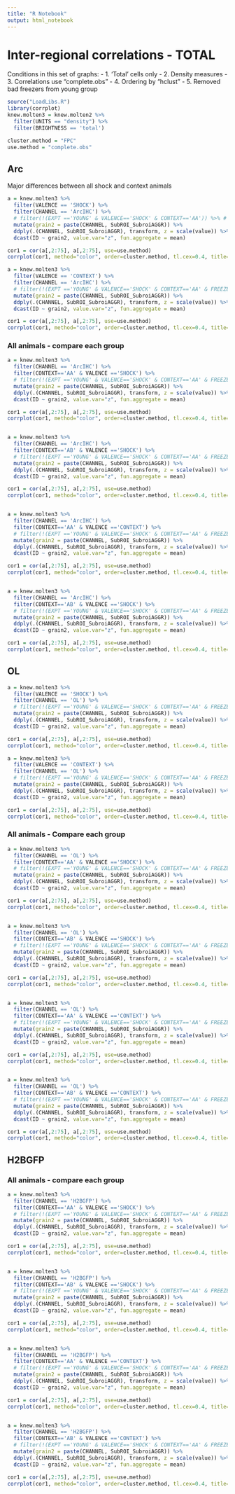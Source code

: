 ```yaml
---
title: "R Notebook"
output: html_notebook
---
```


# Inter-regional correlations - TOTAL
Conditions in this set of graphs:
- 1. 'Total' cells only
- 2. Density measures
- 3. Correlations use "complete.obs"
- 4. Ordering by "hclust"
- 5. Removed bad freezers from young group

```r
source("LoadLibs.R")
library(corrplot)
knew.molten3 = knew.molten2 %>%
  filter(UNITS == "density") %>%
  filter(BRIGHTNESS == 'total')

cluster.method = "FPC"
use.method = "complete.obs"

```

## Arc
Major differences between all shock and context animals
```r

a = knew.molten3 %>%
  filter(VALENCE == 'SHOCK') %>%
  filter(CHANNEL == 'ArcIHC') %>%
  # filter(!(EXPT =='YOUNG' & VALENCE=='SHOCK' & CONTEXT=='AA')) %>% # removes young bad freezers
  mutate(grain2 = paste(CHANNEL, SubROI_SubroiAGGR)) %>%
  ddply(.(CHANNEL, SubROI_SubroiAGGR), transform, z = scale(value)) %>%
  dcast(ID ~ grain2, value.var="z", fun.aggregate = mean) 

cor1 = cor(a[,2:75], a[,2:75], use=use.method)
corrplot(cor1, method="color", order=cluster.method, tl.cex=0.4, title="all shock arc", mar=c(0,0,1,0))

a = knew.molten3 %>%
  filter(VALENCE == 'CONTEXT') %>%
  filter(CHANNEL == 'ArcIHC') %>%
  # filter(!(EXPT =='YOUNG' & VALENCE=='SHOCK' & CONTEXT=='AA' & FREEZE < 30)) %>% # removes young bad freezers
  mutate(grain2 = paste(CHANNEL, SubROI_SubroiAGGR)) %>%
  ddply(.(CHANNEL, SubROI_SubroiAGGR), transform, z = scale(value)) %>%
  dcast(ID ~ grain2, value.var="z", fun.aggregate = mean) 

cor1 = cor(a[,2:75], a[,2:75], use=use.method)
corrplot(cor1, method="color", order=cluster.method, tl.cex=0.4, title="all context arc", mar=c(0,0,1,0))

```


### All animals - compare each group

```r

a = knew.molten3 %>%
  filter(CHANNEL == 'ArcIHC') %>%
  filter(CONTEXT=='AA' & VALENCE =='SHOCK') %>%
  # filter(!(EXPT =='YOUNG' & VALENCE=='SHOCK' & CONTEXT=='AA' & FREEZE < 30)) %>% # removes young bad freezers
  mutate(grain2 = paste(CHANNEL, SubROI_SubroiAGGR)) %>%
  ddply(.(CHANNEL, SubROI_SubroiAGGR), transform, z = scale(value)) %>%
  dcast(ID ~ grain2, value.var="z", fun.aggregate = mean) 

cor1 = cor(a[,2:75], a[,2:75], use=use.method)
corrplot(cor1, method="color", order=cluster.method, tl.cex=0.4, title=" shock AA", mar=c(0,0,1,0))


a = knew.molten3 %>%
  filter(CHANNEL == 'ArcIHC') %>%
  filter(CONTEXT=='AB' & VALENCE =='SHOCK') %>%
  # filter(!(EXPT =='YOUNG' & VALENCE=='SHOCK' & CONTEXT=='AA' & FREEZE < 30)) %>% # removes young bad freezers
  mutate(grain2 = paste(CHANNEL, SubROI_SubroiAGGR)) %>%
  ddply(.(CHANNEL, SubROI_SubroiAGGR), transform, z = scale(value)) %>%
  dcast(ID ~ grain2, value.var="z", fun.aggregate = mean) 

cor1 = cor(a[,2:75], a[,2:75], use=use.method)
corrplot(cor1, method="color", order=cluster.method, tl.cex=0.4, title=" shock AB", mar=c(0,0,1,0))


a = knew.molten3 %>%
  filter(CHANNEL == 'ArcIHC') %>%
  filter(CONTEXT=='AA' & VALENCE =='CONTEXT') %>%
  # filter(!(EXPT =='YOUNG' & VALENCE=='SHOCK' & CONTEXT=='AA' & FREEZE < 30)) %>% # removes young bad freezers
  mutate(grain2 = paste(CHANNEL, SubROI_SubroiAGGR)) %>%
  ddply(.(CHANNEL, SubROI_SubroiAGGR), transform, z = scale(value)) %>%
  dcast(ID ~ grain2, value.var="z", fun.aggregate = mean) 

cor1 = cor(a[,2:75], a[,2:75], use=use.method)
corrplot(cor1, method="color", order=cluster.method, tl.cex=0.4, title=" ctx AA", mar=c(0,0,1,0))


a = knew.molten3 %>%
  filter(CHANNEL == 'ArcIHC') %>%
  filter(CONTEXT=='AB' & VALENCE =='SHOCK') %>%
  # filter(!(EXPT =='YOUNG' & VALENCE=='SHOCK' & CONTEXT=='AA' & FREEZE < 30)) %>% # removes young bad freezers
  mutate(grain2 = paste(CHANNEL, SubROI_SubroiAGGR)) %>%
  ddply(.(CHANNEL, SubROI_SubroiAGGR), transform, z = scale(value)) %>%
  dcast(ID ~ grain2, value.var="z", fun.aggregate = mean) 

cor1 = cor(a[,2:75], a[,2:75], use=use.method)
corrplot(cor1, method="color", order=cluster.method, tl.cex=0.4, title=" ctx AB", mar=c(0,0,1,0))


```

## OL 


```r

a = knew.molten3 %>%
  filter(VALENCE == 'SHOCK') %>%
  filter(CHANNEL == 'OL') %>%
  # filter(!(EXPT =='YOUNG' & VALENCE=='SHOCK' & CONTEXT=='AA' & FREEZE < 30)) %>% # removes young bad freezers
  mutate(grain2 = paste(CHANNEL, SubROI_SubroiAGGR)) %>%
  ddply(.(CHANNEL, SubROI_SubroiAGGR), transform, z = scale(value)) %>%
  dcast(ID ~ grain2, value.var="z", fun.aggregate = mean) 

cor1 = cor(a[,2:75], a[,2:75], use=use.method)
corrplot(cor1, method="color", order=cluster.method, tl.cex=0.4, title="all shock ol", mar=c(0,0,1,0))

a = knew.molten3 %>%
  filter(VALENCE == 'CONTEXT') %>%
  filter(CHANNEL == 'OL') %>%
  # filter(!(EXPT =='YOUNG' & VALENCE=='SHOCK' & CONTEXT=='AA' & FREEZE < 30)) %>% # removes young bad freezers
  mutate(grain2 = paste(CHANNEL, SubROI_SubroiAGGR)) %>%
  ddply(.(CHANNEL, SubROI_SubroiAGGR), transform, z = scale(value)) %>%
  dcast(ID ~ grain2, value.var="z", fun.aggregate = mean) 

cor1 = cor(a[,2:75], a[,2:75], use=use.method)
corrplot(cor1, method="color", order=cluster.method, tl.cex=0.4, title="all context ol", mar=c(0,0,1,0))

```

### All animals - Compare each group


```r

a = knew.molten3 %>%
  filter(CHANNEL == 'OL') %>%
  filter(CONTEXT=='AA' & VALENCE =='SHOCK') %>%
  # filter(!(EXPT =='YOUNG' & VALENCE=='SHOCK' & CONTEXT=='AA' & FREEZE < 30)) %>% # removes young bad freezers
  mutate(grain2 = paste(CHANNEL, SubROI_SubroiAGGR)) %>%
  ddply(.(CHANNEL, SubROI_SubroiAGGR), transform, z = scale(value)) %>%
  dcast(ID ~ grain2, value.var="z", fun.aggregate = mean) 

cor1 = cor(a[,2:75], a[,2:75], use=use.method)
corrplot(cor1, method="color", order=cluster.method, tl.cex=0.4, title=" shock AA", mar=c(0,0,1,0))


a = knew.molten3 %>%
  filter(CHANNEL == 'OL') %>%
  filter(CONTEXT=='AB' & VALENCE =='SHOCK') %>%
  # filter(!(EXPT =='YOUNG' & VALENCE=='SHOCK' & CONTEXT=='AA' & FREEZE < 30)) %>% # removes young bad freezers
  mutate(grain2 = paste(CHANNEL, SubROI_SubroiAGGR)) %>%
  ddply(.(CHANNEL, SubROI_SubroiAGGR), transform, z = scale(value)) %>%
  dcast(ID ~ grain2, value.var="z", fun.aggregate = mean) 

cor1 = cor(a[,2:75], a[,2:75], use=use.method)
corrplot(cor1, method="color", order=cluster.method, tl.cex=0.4, title=" shock AB", mar=c(0,0,1,0))


a = knew.molten3 %>%
  filter(CHANNEL == 'OL') %>%
  filter(CONTEXT=='AA' & VALENCE =='CONTEXT') %>%
  # filter(!(EXPT =='YOUNG' & VALENCE=='SHOCK' & CONTEXT=='AA' & FREEZE < 30)) %>% # removes young bad freezers
  mutate(grain2 = paste(CHANNEL, SubROI_SubroiAGGR)) %>%
  ddply(.(CHANNEL, SubROI_SubroiAGGR), transform, z = scale(value)) %>%
  dcast(ID ~ grain2, value.var="z", fun.aggregate = mean) 

cor1 = cor(a[,2:75], a[,2:75], use=use.method)
corrplot(cor1, method="color", order=cluster.method, tl.cex=0.4, title=" ctx AA", mar=c(0,0,1,0))


a = knew.molten3 %>%
  filter(CHANNEL == 'OL') %>%
  filter(CONTEXT=='AB' & VALENCE =='CONTEXT') %>%
  # filter(!(EXPT =='YOUNG' & VALENCE=='SHOCK' & CONTEXT=='AA' & FREEZE < 30)) %>% # removes young bad freezers
  mutate(grain2 = paste(CHANNEL, SubROI_SubroiAGGR)) %>%
  ddply(.(CHANNEL, SubROI_SubroiAGGR), transform, z = scale(value)) %>%
  dcast(ID ~ grain2, value.var="z", fun.aggregate = mean) 

cor1 = cor(a[,2:75], a[,2:75], use=use.method)
corrplot(cor1, method="color", order=cluster.method, tl.cex=0.4, title=" ctx AB", mar=c(0,0,1,0))


```


## H2BGFP
### All animals - compare each group
```r

a = knew.molten3 %>%
  filter(CHANNEL == 'H2BGFP') %>%
  filter(CONTEXT=='AA' & VALENCE =='SHOCK') %>%
  # filter(!(EXPT =='YOUNG' & VALENCE=='SHOCK' & CONTEXT=='AA' & FREEZE < 30)) %>% # removes young bad freezers
  mutate(grain2 = paste(CHANNEL, SubROI_SubroiAGGR)) %>%
  ddply(.(CHANNEL, SubROI_SubroiAGGR), transform, z = scale(value)) %>%
  dcast(ID ~ grain2, value.var="z", fun.aggregate = mean) 

cor1 = cor(a[,2:75], a[,2:75], use=use.method)
corrplot(cor1, method="color", order=cluster.method, tl.cex=0.4, title=" shock AA", mar=c(0,0,1,0))


a = knew.molten3 %>%
  filter(CHANNEL == 'H2BGFP') %>%
  filter(CONTEXT=='AB' & VALENCE =='SHOCK') %>%
  # filter(!(EXPT =='YOUNG' & VALENCE=='SHOCK' & CONTEXT=='AA' & FREEZE < 30)) %>% # removes young bad freezers
  mutate(grain2 = paste(CHANNEL, SubROI_SubroiAGGR)) %>%
  ddply(.(CHANNEL, SubROI_SubroiAGGR), transform, z = scale(value)) %>%
  dcast(ID ~ grain2, value.var="z", fun.aggregate = mean) 

cor1 = cor(a[,2:75], a[,2:75], use=use.method)
corrplot(cor1, method="color", order=cluster.method, tl.cex=0.4, title=" shock AB", mar=c(0,0,1,0))


a = knew.molten3 %>%
  filter(CHANNEL == 'H2BGFP') %>%
  filter(CONTEXT=='AA' & VALENCE =='CONTEXT') %>%
  # filter(!(EXPT =='YOUNG' & VALENCE=='SHOCK' & CONTEXT=='AA' & FREEZE < 30)) %>% # removes young bad freezers
  mutate(grain2 = paste(CHANNEL, SubROI_SubroiAGGR)) %>%
  ddply(.(CHANNEL, SubROI_SubroiAGGR), transform, z = scale(value)) %>%
  dcast(ID ~ grain2, value.var="z", fun.aggregate = mean) 

cor1 = cor(a[,2:75], a[,2:75], use=use.method)
corrplot(cor1, method="color", order=cluster.method, tl.cex=0.4, title=" ctx AA", mar=c(0,0,1,0))


a = knew.molten3 %>%
  filter(CHANNEL == 'H2BGFP') %>%
  filter(CONTEXT=='AB' & VALENCE =='CONTEXT') %>%
  # filter(!(EXPT =='YOUNG' & VALENCE=='SHOCK' & CONTEXT=='AA' & FREEZE < 30)) %>% # removes young bad freezers
  mutate(grain2 = paste(CHANNEL, SubROI_SubroiAGGR)) %>%
  ddply(.(CHANNEL, SubROI_SubroiAGGR), transform, z = scale(value)) %>%
  dcast(ID ~ grain2, value.var="z", fun.aggregate = mean) 

cor1 = cor(a[,2:75], a[,2:75], use=use.method)
corrplot(cor1, method="color", order=cluster.method, tl.cex=0.4, title=" ctx AB", mar=c(0,0,1,0))


```


